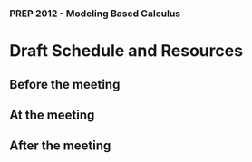 ### PREP 2012 - Modeling Based Calculus

Draft Schedule and Resources
============================

Before the meeting
------------------


At the meeting
--------------


After the meeting
-----------------